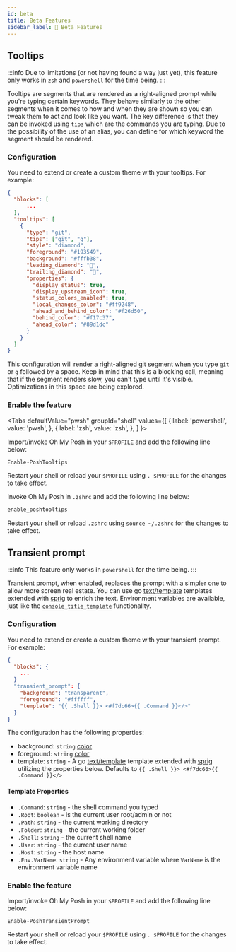 ```yaml
---
id: beta
title: Beta Features
sidebar_label: 🍼 Beta Features
---
```



## Tooltips

:::info
Due to limitations (or not having found a way just yet), this feature only works in `zsh` and `powershell` for
the time being.
:::

Tooltips are segments that are rendered as a right-aligned prompt while you're typing certain keywords.
They behave similarly to the other segments when it comes to how and when they are shown so you can tweak
them to act and look like you want. The key difference is that they can be invoked using `tips` which are the
commands you are typing. Due to the possibility of the use of an alias, you can define for which keyword
the segment should be rendered.

### Configuration

You need to extend or create a custom theme with your tooltips. For example:

```json
{
  "blocks": [
      ...
  ],
  "tooltips": [
    {
      "type": "git",
      "tips": ["git", "g"],
      "style": "diamond",
      "foreground": "#193549",
      "background": "#fffb38",
      "leading_diamond": "",
      "trailing_diamond": "",
      "properties": {
        "display_status": true,
        "display_upstream_icon": true,
        "status_colors_enabled": true,
        "local_changes_color": "#ff9248",
        "ahead_and_behind_color": "#f26d50",
        "behind_color": "#f17c37",
        "ahead_color": "#89d1dc"
      }
    }
  ]
}
```

This configuration will render a right-aligned git segment when you type `git` or `g` followed by a space. Keep in mind that
this is a blocking call, meaning that if the segment renders slow, you can't type until it's visible. Optimizations in this space
are being explored.

### Enable the feature

<Tabs
  defaultValue="pwsh"
  groupId="shell"
  values={[
    { label: 'powershell', value: 'pwsh', },
    { label: 'zsh', value: 'zsh', },
  ]
}>
<TabItem value="pwsh">

Import/invoke Oh My Posh in your `$PROFILE` and add the following line below:

```pwsh
Enable-PoshTooltips
```

Restart your shell or reload your `$PROFILE` using `. $PROFILE` for the changes to take effect.

</TabItem>
<TabItem value="zsh">

Invoke Oh My Posh in `.zshrc` and add the following line below:

```bash
enable_poshtooltips
```

Restart your shell or reload `.zshrc` using `source ~/.zshrc` for the changes to take effect.

</TabItem>
</Tabs>

## Transient prompt

:::info
This feature only works in `powershell` for the time being.
:::

Transient prompt, when enabled, replaces the prompt with a simpler one to allow more screen real estate.
You can use go [text/template][go-text-template] templates extended with [sprig][sprig] to enrich the text.
Environment variables are available, just like the [`console_title_template`][console-title] functionality.

### Configuration

You need to extend or create a custom theme with your transient prompt. For example:

```json
{
  "blocks": {
    ...
  }
  "transient_prompt": {
    "background": "transparent",
    "foreground": "#ffffff",
    "template": "{{ .Shell }}> <#f7dc66>{{ .Command }}</>"
  }
}
```

The configuration has the following properties:

- background: `string` [color][colors]
- foreground: `string` [color][colors]
- template: `string` - A go [text/template][go-text-template] template extended with [sprig][sprig] utilizing the
properties below. Defaults to `{{ .Shell }}> <#f7dc66>{{ .Command }}</>`

#### Template Properties

- `.Command`: `string` - the shell command you typed
- `.Root`: `boolean` - is the current user root/admin or not
- `.Path`: `string` - the current working directory
- `.Folder`: `string` - the current working folder
- `.Shell`: `string` - the current shell name
- `.User`: `string` - the current user name
- `.Host`: `string` - the host name
- `.Env.VarName`: `string` - Any environment variable where `VarName` is the environment variable name

### Enable the feature

Import/invoke Oh My Posh in your `$PROFILE` and add the following line below:

```pwsh
Enable-PoshTransientPrompt
```

Restart your shell or reload your `$PROFILE` using `. $PROFILE` for the changes to take effect.

[go-text-template]: https://golang.org/pkg/text/template/
[sprig]: https://masterminds.github.io/sprig/
[console-title]: /docs/configure#console-title-template
[colors]: /docs/configure#colors
